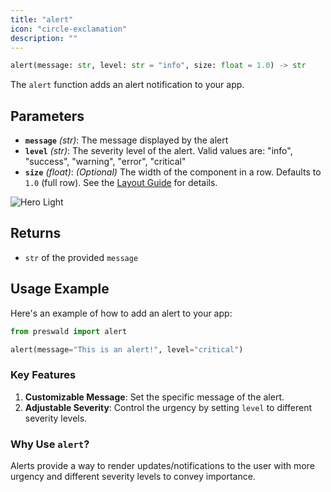```yaml
---
title: "alert"
icon: "circle-exclamation"
description: ""
---
```


```python
alert(message: str, level: str = "info", size: float = 1.0) -> str
```

The `alert` function adds an alert notification to your app.

## Parameters

- **`message`** _(str)_: The message displayed by the alert
- **`level`** _(str)_: The severity level of the alert. Valid values are: "info", "success", "warning", "error", "critical"
- **`size`** _(float)_: _(Optional)_ The width of the component in a row. Defaults to `1.0` (full row). See the [Layout Guide](/layout/guide) for details.

<Frame>
<img
  className="block dark:hidden"
  src="/images/alert.png"
  alt="Hero Light"
/>
</Frame>

## Returns

- `str` of the provided `message`

## Usage Example

Here's an example of how to add an alert to your app:

```python
from preswald import alert

alert(message="This is an alert!", level="critical")
```

### Key Features

1. **Customizable Message**: Set the specific message of the alert.
2. **Adjustable Severity**: Control the urgency by setting `level` to different severity levels.

### Why Use `alert`?

Alerts provide a way to render updates/notifications to the user with more urgency and different severity levels to convey importance.

